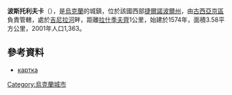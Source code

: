 {{coord|49|12|14|N|26|5|59|E|scale:30000|display=title}}

'''波斯托利夫卡'''（{{lang-uk|Постолівка}}），是[[烏克蘭|烏克蘭]]的城鎮，位於該國西部[[捷爾諾波爾州|捷爾諾波爾州]]，由[[古西亞京區|古西亞京區]]負責管轄，處於[[吉尼拉河_(茲布魯奇河支流)|吉尼拉河]]畔，距離[[拉什季夫齊|拉什季夫齊]]1公里，始建於1574年，面積3.58平方公里，2001年人口1,363。

==參考資料==
* [http://w1.c1.rada.gov.ua/pls/z7503/A005?rf7571=30767 картка] {{Wayback|url=http://w1.c1.rada.gov.ua/pls/z7503/A005?rf7571=30767 |date=20180222230246 }}

{{Ukraine-geo-stub}}
[[Category:烏克蘭城市|Category:烏克蘭城市]]